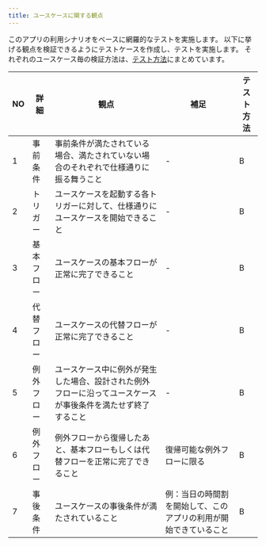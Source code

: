```yaml
---
title: ユースケースに関する観点
---
```


このアプリの利用シナリオをベースに網羅的なテストを実施します。
以下に挙げる観点を検証できるようにテストケースを作成し、テストを実施します。
それぞれのユースケース毎の検証方法は、[テスト方法](../functional-testing.mdx#テスト方法)にまとめています。

| NO | 詳細 | 観点 | 補足 | テスト方法 |
| --- | --- | --- | --- | --- |
| 1 | 事前条件 | 事前条件が満たされている場合、満たされていない場合のそれぞれで仕様通りに振る舞うこと | - | B |
| 2 | トリガー | ユースケースを起動する各トリガーに対して、仕様通りにユースケースを開始できること | - | B |
| 3 | 基本フロー | ユースケースの基本フローが正常に完了できること | - | B |
| 4 | 代替フロー | ユースケースの代替フローが正常に完了できること | - | B |
| 5 | 例外フロー | ユースケース中に例外が発生した場合、設計された例外フローに沿ってユースケースが事後条件を満たせず終了すること | - | B |
| 6 | 例外フロー | 例外フローから復帰したあと、基本フローもしくは代替フローを正常に完了できること | 復帰可能な例外フローに限る | B |
| 7 | 事後条件 | ユースケースの事後条件が満たされていること | 例：当日の時間割を開始して、このアプリの利用が開始できていること | B |
